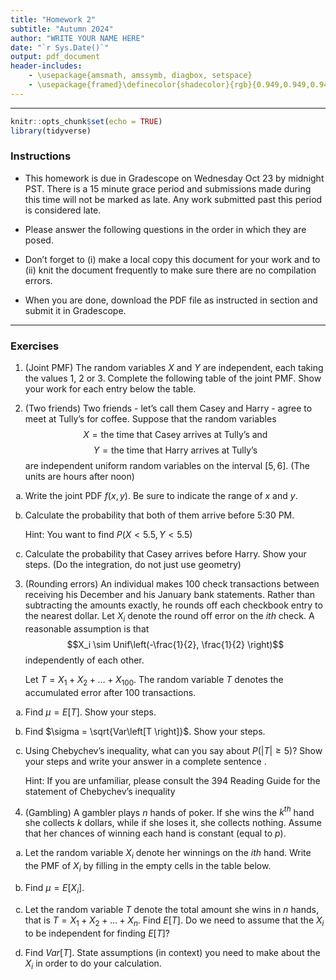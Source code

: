 ```yaml
---
title: "Homework 2"
subtitle: "Autumn 2024"
author: "WRITE YOUR NAME HERE"
date: "`r Sys.Date()`"
output: pdf_document
header-includes:
    - \usepackage{amsmath, amssymb, diagbox, setspace}
    - \usepackage{framed}\definecolor{shadecolor}{rgb}{0.949,0.949,0.949}
---
```

\onehalfspacing

* * * 
```r
knitr::opts_chunk$set(echo = TRUE)
library(tidyverse)
```

### Instructions

- This homework is due in Gradescope on Wednesday Oct 23 by midnight PST. There is a 15 minute grace period and submissions made during this time will not be marked as late. Any work submitted past this period is considered late.  

- Please answer the following questions in the order in which they are posed. 

- Don't forget to (i) make a local copy this document for your work and to (ii) knit the document frequently to make sure there are no compilation errors. 

- When you are done, download the PDF file as instructed in section and submit it in Gradescope. 

* * *


### Exercises 

1. (Joint PMF) The random variables $X$ and $Y$ are independent, each taking the values 1, 2 or 3. Complete the following table of the joint PMF. Show your work for each entry below the table.


\begin{table}[h]
\centering
\begin{tabular}{|c|ccc|} \hline
\diagbox{$y$}{$x$} & 1 & 2 & 3 \\ \hline
1 & 0.03 & 0.04 & 0.03 \\
2 & 0.15 & (b) & (c) \\
3 & (a) & (d) & (e) \\ \hline
\end{tabular}
\end{table}


2. (Two friends) Two friends - let's call them Casey and Harry - agree to meet at Tully's for coffee. Suppose that the random variables 
$$X =  \mbox{the time that Casey arrives at Tully's and}$$
$$Y = \mbox{the time that Harry arrives at Tully's}$$
are independent uniform random variables on the interval $[5,6]$. 
(The units are hours after noon)

a. Write the joint PDF $f(x,y)$. Be sure to indicate the range of $x$ and $y$.

b. Calculate the probability that both of them arrive before 5:30 PM.

    Hint: You want to find $P(X < 5.5, Y < 5.5)$

c. Calculate the probability that Casey arrives before Harry. Show your steps. (Do the integration, do not just use geometry)

3. (Rounding errors) An individual makes 100 check transactions between receiving his December and his January bank
statements. Rather than subtracting the amounts exactly, he rounds off each checkbook entry to the
nearest dollar. Let $X_i$ denote the round off error on the $ith$ check. A reasonable assumption is that 
$$X_i \sim Unif\left(-\frac{1}{2}, \frac{1}{2} \right)$$
independently of each other.

    Let $T = X_1+X_2+\dots +X_{100}$. The random variable $T$ denotes the accumulated error after 100 transactions.

a. Find $\mu = E\left[T \right]$. Show your steps. 

b. Find $\sigma = \sqrt{Var\left[T \right]}$. Show your steps.

c. Using Chebychev's inequality, what can you say about $P(|T| \geq 5)$?  Show your steps and write your answer in a complete sentence \textbf{in context}. 

    Hint: If you are unfamiliar, please consult the 394 Reading Guide for the statement of Chebychev's inequality
    
4.  (Gambling) A gambler plays $n$ hands of poker. If she wins the $k^{th}$ hand she collects $k$ dollars, while if she loses it,
she collects nothing. Assume that her chances of
winning each hand is constant (equal to $p$).

a. Let the random variable $X_i$ denote her winnings on the $ith$ hand. Write the PMF of $X_i$ by filling in the empty cells in the table below.

\begin{table}[h]
\centering
\begin{tabular}{|c|c|c|}  \hline
$x$ &  &  \\ \hline
$f(x)$ &  &  \\ \hline
\end{tabular}
\end{table}

b. Find $\mu = E\left[X_i\right]$. 

c. Let the random variable $T$ denote the total amount she wins in $n$ hands, that is $T=X_1+X_2+\dots+X_n$.  Find $E\left[T\right]$. Do we need to assume that the $X_i$ to be independent for finding $E\left[T \right]$? 

d. Find $Var\left[T\right]$. State assumptions (in context) you need to make about the $X_i$ in order to do your calculation.

    